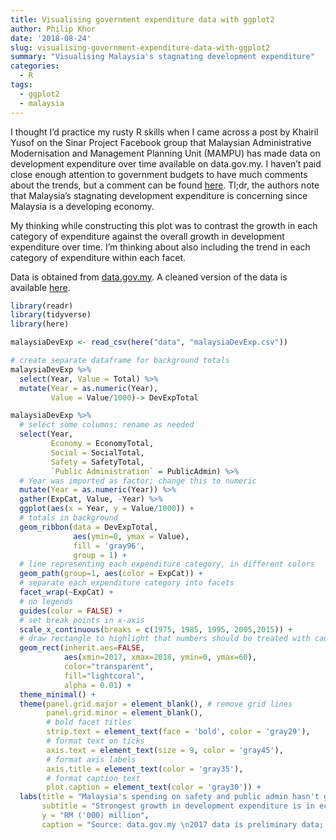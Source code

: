 ```yaml
---
title: Visualising government expenditure data with ggplot2
author: Philip Khor
date: '2018-08-24'
slug: visualising-government-expenditure-data-with-ggplot2
summary: "Visualising Malaysia's stagnating development expenditure"
categories:
  - R
tags:
  - ggplot2
  - malaysia
---
```


I thought I'd practice my rusty R skills when I came across a post by Khairil Yusof on the Sinar Project Facebook group that Malaysian Administrative Modernisation and Management Planning Unit (MAMPU) has made data on development expenditure over time available on data.gov.my. I haven't paid close enough attention to government budgets to have much comments about the trends, but a comment can be found [here](https://penanginstitute.org/programmes/penang-institute-in-kuala-lumpur/1038-analysing-malaysias-development-expenditure-in-the-federal-budget-from-2004-to-2018/). Tl;dr, the authors note that Malaysia's stagnating development expenditure is concerning since Malaysia is a developing economy. 

My thinking while constructing this plot was to contrast the growth in each category of expenditure against the overall growth in development expenditure over time. I'm thinking about also including the trend in each category of expenditure within each facet.

Data is obtained from [data.gov.my](http://www.data.gov.my/data/ms_MY/dataset/perbelanjaan-pembangunan-kerajaan-persekutuan/resource/7a5c73ab-7496-4aa6-a924-a1d0e1fff53d). A cleaned version of the data is available [here](https://www.dropbox.com/s/m546u01hsf8zvb2/malaysiaDevExp.csv?dl=1). 



```r
library(readr)
library(tidyverse)
library(here)
```

```r
malaysiaDevExp <- read_csv(here("data", "malaysiaDevExp.csv"))

# create separate dataframe for background totals
malaysiaDevExp %>% 
  select(Year, Value = Total) %>% 
  mutate(Year = as.numeric(Year), 
         Value = Value/1000)-> DevExpTotal

malaysiaDevExp %>%
  # select some columns; rename as needed
  select(Year, 
         Economy = EconomyTotal, 
         Social = SocialTotal, 
         Safety = SafetyTotal, 
         `Public Administration` = PublicAdmin) %>%
  # Year was imported as factor; change this to numeric
  mutate(Year = as.numeric(Year)) %>% 
  gather(ExpCat, Value, -Year) %>% 
  ggplot(aes(x = Year, y = Value/1000)) + 
  # totals in background
  geom_ribbon(data = DevExpTotal, 
              aes(ymin=0, ymax = Value), 
              fill = 'gray96', 
              group = 1) + 
  # line representing each expenditure category, in different colors
  geom_path(group=1, aes(color = ExpCat)) + 
  # separate each expenditure category into facets
  facet_wrap(~ExpCat) + 
  # no legends
  guides(color = FALSE) + 
  # set break points in x-axis 
  scale_x_continuous(breaks = c(1975, 1985, 1995, 2005,2015)) +
  # draw rectangle to highlight that numbers should be treated with caution
  geom_rect(inherit.aes=FALSE, 
            aes(xmin=2017, xmax=2018, ymin=0, ymax=60), 
            color="transparent", 
            fill="lightcoral", 
            alpha = 0.01) +
  theme_minimal() + 
  theme(panel.grid.major = element_blank(), # remove grid lines
        panel.grid.minor = element_blank(), 
        # bold facet titles
        strip.text = element_text(face = 'bold', color = 'gray29'), 
        # format text on ticks
        axis.text = element_text(size = 9, color = 'gray45'), 
        # format axis labels
        axis.title = element_text(color = 'gray35'),
        # format caption text
        plot.caption = element_text(color = 'gray30')) + 
  labs(title = "Malaysia's spending on safety and public admin hasn't grown much", 
       subtitle = "Strongest growth in development expenditure is in economic and social spending", 
       y = "RM ('000) million", 
       caption = "Source: data.gov.my \n2017 data is preliminary data; 2018 data are Budget estimates")
```
